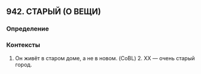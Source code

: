 ## 942. СТАРЫЙ (О ВЕЩИ)
### Определение


### Контексты
1. Он живёт в старом доме, а не в новом. (CoBL) 2. XX — очень старый город.

